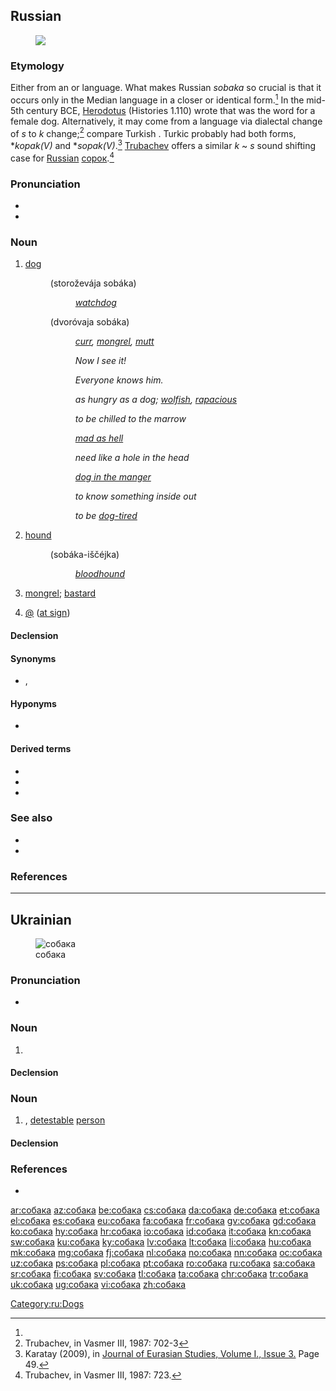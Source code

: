 ==Russian==
{{wikipedia|lang=ru}}
[[File:Laika.jpg|thumb|{{lang|ru|Собака}}]]

===Etymology===
Either from an {{etyl|ira|ru}} or {{etyl|trk|ru}} language. What makes Russian ''sobaka'' so crucial is that it occurs only in the Median language in a closer or identical form.<ref name="Karatay"/> In the mid-5th century BCE, [[w:Herodotus|Herodotus]] (Histories 1.110) wrote that {{term|sc=polytonic|σπάκα|tr=spaka|lang=xme}} was the {{etyl|xme|ru}} word for a female dog. Alternatively, it may come from a {{etyl|trk|ru}} language via dialectal change of ''s'' to ''k'' change;<ref>Trubachev, in Vasmer III, 1987: 702-3</ref> compare Turkish {{term|köpek|lang=tr}}. Turkic probably had both forms, *''kopak(V)'' and *''sopak(V)''.<ref name="Karatay">Karatay (2009), in [http://epa.oszk.hu/01500/01521/00003/pdf/00003.pdf Journal of Eurasian Studies, Volume I., Issue 3.] Page 49.</ref> [[Oleg Trubachyov|Trubachev]] offers a similar ''k'' ~ ''s'' sound shifting case for [[Russian]] [[сорок#Russian|сорок]].<ref>Trubachev, in Vasmer III, 1987: 723.</ref>

===Pronunciation===
* {{ru-IPA|соба́ка}}
* {{audio|Ru-собака.ogg|Audio|lang=ru}}

===Noun===
{{ru-noun|соба́ка|f-an|соба́ки|соба́ки}}

# [[dog]]
#: {{lang|ru|[[сторожевой|сторожевая]] собака}} (storoževája sobáka)
#:: ''[[watchdog]]''
#: {{lang|ru|[[дворовый|дворовая]] собака}} (dvoróvaja sobáka)
#:: ''[[curr]], [[mongrel]], [[mutt]]''
#: {{lang|ru|[[вот|Вот]] [[где#Russian|где]] соба́ка [[зарывать|зарыта]]!}}
#:: ''Now I see it!''
#: {{lang|ru|[[он|Его]] [[каждый|каждая]] соба́ка [[знать|знает]]}}
#:: ''Everyone knows him.''
#: {{lang|ru|[[голодный как собака]]}}
#:: ''as hungry as a dog; [[wolfish]], [[rapacious]]''
#: {{lang|ru|[[замёрзнуть как собака]]}}
#:: ''to be chilled to the marrow''
#: {{lang|ru|[[злой как собака]]}}
#:: ''[[mad as hell]]''
#: {{lang|ru|[[нужный как собаке пятая нога]]}}
#:: ''need like a hole in the head''
#: {{lang|ru|[[собака на сене]]}}
#:: ''[[dog in the manger]]''
#: {{lang|ru|[[собаку съесть]]}}
#:: ''to know something inside out''
#: {{lang|ru|[[устать как собака]]}}
#:: ''to be [[dog-tired]]''
# [[hound]]
#: {{lang|ru|собака-[[ищейка]]}} (sobáka-iščéjka)
#:: ''[[bloodhound]]''
# {{context|pejorative|lang=ru}} [[mongrel]]; [[bastard]]
# {{context|Internet|lang=ru}} [[@]] ([[at sign]])

====Declension====
{{ru-noun-vel-а-1|собак|соба́к|anim=1}}

====Synonyms====
* {{l|ru|пёс}}, {{l|ru|су́ка}}

====Hyponyms====
* {{l|ru|дворня́га}}

====Derived terms====
* {{l|ru|по-соба́чьи}}
* {{l|ru|соба́чий}}
* {{l|ru|собачиться}}

===See also===
* {{l|ru|конура́}}
* {{l|ru|щено́к}}

===References===
<references/>

[[Category:ru:Dogs]]

----

==Ukrainian==
{{wikipedia|lang=uk}}
[[Image:Kintamani.jpg|thumb|собака]]

===Pronunciation===
* {{audio|Uk-собака.ogg|Audio|lang=uk}}

===Noun===
{{uk-noun|соба́ка|f-an|соба́ки|соба́ки}}

# {{l|en|dog}} {{gloss|animal}}

====Declension====
{{uk-decl-noun|соба́ка|соба́ки|соба́ки|соба́к|соба́ці|соба́кам|соба́ку|соба́ки, соба́к|соба́кою|соба́ками|соба́ці|соба́ках|соба́ко|соба́ки}}

===Noun===
{{uk-noun|соба́ка|f-an|соба́ки|соба́ки}}

# {{context|figuratively|pejorative|lang=uk}} {{l|en|scoundrel}}, [[detestable]] [[person]]

====Declension====
{{uk-decl-noun|соба́ка|соба́ки|соба́ки|соба́к|соба́ці|соба́кам|соба́ку|соба́к|соба́кой|соба́ками|соба́ці|соба́ках|соба́ко|соба́ки}}

===References===
* {{R:uk:SUM-11}}

[[ar:собака]]
[[az:собака]]
[[be:собака]]
[[cs:собака]]
[[da:собака]]
[[de:собака]]
[[et:собака]]
[[el:собака]]
[[es:собака]]
[[eu:собака]]
[[fa:собака]]
[[fr:собака]]
[[gv:собака]]
[[gd:собака]]
[[ko:собака]]
[[hy:собака]]
[[hr:собака]]
[[io:собака]]
[[id:собака]]
[[it:собака]]
[[kn:собака]]
[[sw:собака]]
[[ku:собака]]
[[ky:собака]]
[[lv:собака]]
[[lt:собака]]
[[li:собака]]
[[hu:собака]]
[[mk:собака]]
[[mg:собака]]
[[fj:собака]]
[[nl:собака]]
[[no:собака]]
[[nn:собака]]
[[oc:собака]]
[[uz:собака]]
[[ps:собака]]
[[pl:собака]]
[[pt:собака]]
[[ro:собака]]
[[ru:собака]]
[[sa:собака]]
[[sr:собака]]
[[fi:собака]]
[[sv:собака]]
[[tl:собака]]
[[ta:собака]]
[[chr:собака]]
[[tr:собака]]
[[uk:собака]]
[[ug:собака]]
[[vi:собака]]
[[zh:собака]]